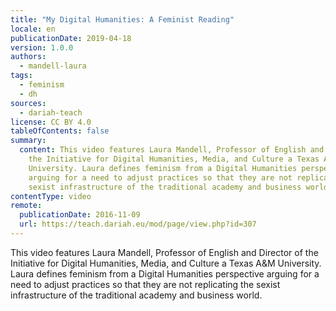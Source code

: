 ```yaml
---
title: "My Digital Humanities: A Feminist Reading"
locale: en
publicationDate: 2019-04-18
version: 1.0.0
authors:
  - mandell-laura
tags:
  - feminism
  - dh
sources:
  - dariah-teach
license: CC BY 4.0
tableOfContents: false
summary:
  content: This video features Laura Mandell, Professor of English and Director of
    the Initiative for Digital Humanities, Media, and Culture a Texas A&M
    University. Laura defines feminism from a Digital Humanities perspective
    arguing for a need to adjust practices so that they are not replicating the
    sexist infrastructure of the traditional academy and business world.
contentType: video
remote:
  publicationDate: 2016-11-09
  url: https://teach.dariah.eu/mod/page/view.php?id=307
---
```

This video features Laura Mandell, Professor of English and Director of the Initiative for Digital Humanities, Media, and Culture a Texas A\&M University. Laura defines feminism from a Digital Humanities perspective arguing for a need to adjust practices so that they are not replicating the sexist infrastructure of the traditional academy and business world.

<VideoCard title="Laura Mandell on Feminism and Digital Humanities" id="n-Bt8HCcaUM" image="images/laura-mandell.jpg" provider="youtube" />

